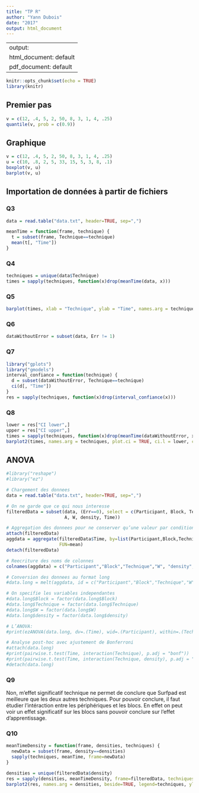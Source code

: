 ```yaml
---
title: "TP R"
author: "Yann Dubois"
date: "2017"
output: html_document
---
```

---
output:
  html_document: default
  pdf_document: default
---

```r
knitr::opts_chunk$set(echo = TRUE)
library(knitr)
```

## Premier pas
```r
v = c(12, .4, 5, 2, 50, 8, 3, 1, 4, .25)
quantile(v, prob = c(0.9))
```

## Graphique
```r
v = c(12, .4, 5, 2, 50, 8, 3, 1, 4, .25)
u = c(10, .8, 2, 5, 33, 15, 5, 3, 8, .1)
boxplot(v, u)
barplot(v, u)
```

## Importation de données à partir de fichiers

### Q3
```r
data = read.table("data.txt", header=TRUE, sep=",")
```

```r
meanTime = function(frame, technique) {
  t = subset(frame, Technique==technique)
  mean(t[, "Time"])
}
```

### Q4
```r
techniques = unique(data$Technique)
times = sapply(techniques, function(x)drop(meanTime(data, x)))
```

### Q5
```r
barplot(times, xlab = "Technique", ylab = "Time", names.arg = techniques)
```

### Q6
```r
dataWithoutError = subset(data, Err != 1)
```

### Q7
```r
library("gplots")
library("gmodels")
interval_confiance = function(technique) {
  d = subset(dataWithoutError, Technique==technique)
  ci(d[, "Time"])
}
res = sapply(techniques, function(x)drop(interval_confiance(x)))
```

### Q8
```r
lower = res["CI lower",]
upper = res["CI upper",]
times = sapply(techniques, function(x)drop(meanTime(dataWithoutError, x)))
barplot2(times, names.arg = techniques, plot.ci = TRUE, ci.l = lower, ci.u = upper)
```

## ANOVA

```r
#library("reshape")
#library("ez")

# Chargement des donnees
data = read.table("data.txt", header=TRUE, sep=",")

# On ne garde que ce qui nous interesse
filteredData = subset(data, (Err==0), select = c(Participant, Block, Technique,
                      A, W, density, Time))

# Aggregation des donnees pour ne conserver qu’une valeur par condition
attach(filteredData)
aggdata = aggregate(filteredData$Time, by=list(Participant,Block,Technique,W, density),
                    FUN=mean)
detach(filteredData)

# Reecriture des noms de colonnes
colnames(aggdata) = c("Participant","Block","Technique","W", "density", "Time")

# Conversion des donnees au format long
#data.long = melt(aggdata, id = c("Participant","Block","Technique","W","density","Time"))

# On specifie les variables independantes
#data.long$Block = factor(data.long$Block)
#data.long$Technique = factor(data.long$Technique)
#data.long$W = factor(data.long$W)
#data.long$density = factor(data.long$density)

# L’ANOVA:
#print(ezANOVA(data.long, dv=.(Time), wid=.(Participant), within=.(Technique,W,density)))

# Analyse post-hoc avec ajustement de Bonferroni
#attach(data.long)
#print(pairwise.t.test(Time, interaction(Technique), p.adj = "bonf"))
#print(pairwise.t.test(Time, interaction(Technique, density), p.adj = "bonf"))
#detach(data.long)
```

### Q9

Non, m'effet significatif technique ne permet de conclure que Surfpad est meilleure que les deux autres techniques. Pour pouvoir conclure, il faut étudier l'intéraction entre les périphériques et les blocs. En effet on peut voir un effet significatif sur les blocs sans pouvoir conclure sur l'effet d'apprentissage.

### Q10

```r
meanTimeDensity = function(frame, densities, techniques) {
  newData = subset(frame, density==densities)
  sapply(techniques, meanTime, frame=newData)
}

densities = unique(filteredData$density)
res = sapply(densities, meanTimeDensity, frame=filteredData, techniques=techniques)
barplot2(res, names.arg = densities, beside=TRUE, legend=techniques, ylab="temps", xlab="densite")
```
